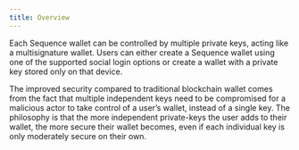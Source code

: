 ```yaml
---
title: Overview
---
```


Each Sequence wallet can be controlled by multiple private keys, acting like a multisignature wallet. Users can either create a Sequence wallet using one of the supported social login options or create a wallet with a private key stored only on that device.

The improved security compared to traditional blockchain wallet comes from the fact that multiple independent keys need to be compromised for a malicious actor to take control of a user’s wallet, instead of a single key. The philosophy is that the more independent private-keys the user adds to their wallet, the more secure their wallet becomes, even if each individual key is only moderately secure on their own. 